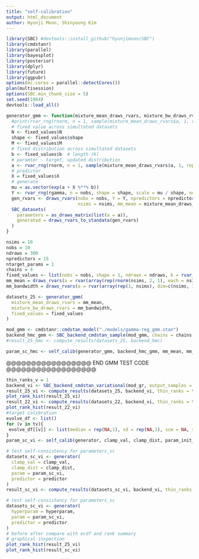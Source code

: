 ```yaml
---
title: "self-calibration"
output: html_document
author: Hyunji Moon, Shinyoung Kim
---
```


```r
library(SBC) #devtools::install_github("hyunjimoon/SBC")
library(cmdstanr)
library(parallel)
library(bayesplot)
library(posterior)
library(dplyr)
library(future)
library(ggpubr)
options(mc.cores = parallel::detectCores())
plan(multisession)
options(SBC.min_chunk_size = 5)
set.seed(1984)
devtools::load_all()
```

```r
generator_gmm <- function(mixture_mean_draws_rvars, mixture_bw_draws_rvars, fixed_values){
  #print(rvar_rng(rnorm, n = 1, sample(mixture_mean_draws_rvars$a, 1, replace=TRUE), 1))
  # fixed value across simultated datasets
  N <- fixed_values$N
  shape <- fixed_values$shape
  M <- fixed_values$M
  # fixed distribution across simultated datasets
  b <- fixed_values$b  # length (K)
  # paramter - target, updated distribution
  a <- rvar_rng(rnorm, n = 1, sample(mixture_mean_draws_rvars$a, 1, replace=TRUE), sd=mixture_bw_draws_rvars$a) # <S>(n_vars, S * M) -> <S>(n_vars)
  # predictor
  X = fixed_values$X
  # generate
  mu = as.vector(exp(a + X %**% b))
  Y <- rvar_rng(rgamma, n = nobs, shape = shape, scale = mu / shape, ndraws = nsims)
  gen_rvars <- draws_rvars(nobs = nobs, Y = Y, npredictors = npredictors, X = X, 
                           nsims = nsims, mm_mean = mixture_mean_draws_rvars$a, mm_bandwidth = mixture_bw_draws_rvars$a, shape = shape)
  SBC_datasets(
    parameters = as_draws_matrix(list(a = a)), 
    generated = draws_rvars_to_standata(gen_rvars)
  )
}

nsims = 10
nobs = 10
ndraws = 300
npredictors = 15
ntarget_params = 1
chains = 4
fixed_values <- list(nobs = nobs, shape = 1, ndraws = ndraws, b = rvar_rng(rnorm, ndraws = 1, n = npredictors, 0, 1), X = rvar(array(rnorm(n = nobs * npredictors, mean = 1, sd = 1), dim = c(1, nobs, npredictors))))
mm_mean = draws_rvars(a = rvar(array(rep(rnorm(nsims, 2, 1), each = nsims), dim = c(nsims, nsims))))
mm_bandwidth = draws_rvars(a = rvar(array(rep(1, nsims), dim=c(nsims, 1))))

datasets_25 <- generator_gmm(
  mixture_mean_draws_rvars = mm_mean,
  mixture_bw_draws_rvars = mm_bandwidth,
  fixed_values = fixed_values
)

mod_gmm <- cmdstanr::cmdstan_model("./models/gamma-reg_gmm.stan")
backend_hmc_gmm <- SBC_backend_cmdstan_sample(mod_gmm, chains = chains, iter_sampling = ndraws / chains)
#result_25_hmc <- compute_results(datasets_25, backend_hmc)

param_sc_hmc <- self_calib(generator_gmm, backend_hmc_gmm, mm_mean, mm_bandwidth, nsims_fn = function(...){10}, thin = 3, fixed_generator_args = list(fixed_values = fixed_values))
```

@@@@@@@@@@@@@@@@@ END GMM TEST CODE @@@@@@@@@@@@@@@@@@

```r
thin_ranks_v = 1
backend_vi <- SBC_backend_cmdstan_variational(mod_gr, output_samples = M, algorithm = "fullrank")
result_25_vi <- compute_results(datasets_25, backend_vi, thin_ranks = thin_ranks_v)
plot_rank_hist(result_25_vi)
result_22_vi <- compute_results(datasets_22, backend_vi, thin_ranks = thin_ranks_v)
plot_rank_hist(result_22_vi)
#target calibration
evolve_df <- list()
for (v in tv){
 evolve_df[[v]] <- list(median = rep(NA,1), sd = rep(NA,1), scm = NA, scm_init = NA) 
}
param_sc_vi <- self_calib(generator, clamp_val, clamp_dist, param_init_25, predictor, backend_vi, tv, thin_ranks_v, 1, evolve_df, delivDir)

# test self-consistency for parameters_sc
datasets_sc_vi <- generator(
  clamp_val = clamp_val,
  clamp_dist = clamp_dist,
  param = param_sc_vi,
  predictor = predictor
)
result_sc_vi <- compute_results(datasets_sc_vi, backend_vi, thin_ranks = thin_ranks_v) 

# test self-consistency for parameters_sc
datasets_sc_vi <- generator(
  hyperparam = hyperparam,
  param = param_sc_vi,
  predictor = predictor
)
# before after compare with ecdf and rank summary
# graphical inspection
plot_rank_hist(result_25_vi)
plot_rank_hist(result_sc_vi)
```
